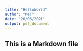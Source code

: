 ---
title: "HelloWorld"
author: "Me!"
date: "26/06/2021"
output: pdf_document
---
## This is a Markdown file